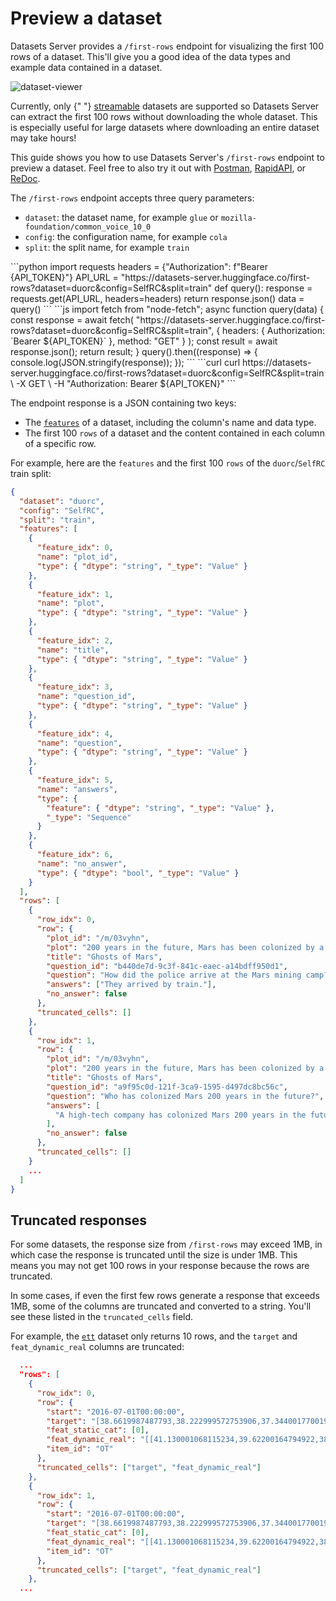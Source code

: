 # Preview a dataset

Datasets Server provides a `/first-rows` endpoint for visualizing the first 100 rows of a dataset. This'll give you a good idea of the data types and example data contained in a dataset.

![dataset-viewer](https://huggingface.co/datasets/huggingface/documentation-images/resolve/main/dataset-viewer.png)

<Tip warning={true}>
  Currently, only {" "}
  <a href="https://huggingface.co/docs/datasets/stream">streamable</a> datasets
  are supported so Datasets Server can extract the first 100 rows without downloading the
  whole dataset. This is especially useful for large datasets where downloading
  an entire dataset may take hours!
</Tip>

This guide shows you how to use Datasets Server's `/first-rows` endpoint to preview a dataset. Feel free to also try it out with [Postman](https://www.postman.com/huggingface/workspace/hugging-face-apis/request/23242779-32d6a8be-b800-446a-8cee-f6b5ca1710df), [RapidAPI](https://rapidapi.com/hugging-face-hugging-face-default/api/hugging-face-datasets-api), or [ReDoc](https://redocly.github.io/redoc/?url=https://datasets-server.huggingface.co/openapi.json#operation/listFirstRows).

The `/first-rows` endpoint accepts three query parameters:

- `dataset`: the dataset name, for example `glue` or `mozilla-foundation/common_voice_10_0`
- `config`: the configuration name, for example `cola`
- `split`: the split name, for example `train`

<inferencesnippet>
<python>
```python
import requests
headers = {"Authorization": f"Bearer {API_TOKEN}"}
API_URL = "https://datasets-server.huggingface.co/first-rows?dataset=duorc&config=SelfRC&split=train"
def query():
    response = requests.get(API_URL, headers=headers)
    return response.json()
data = query()
```
</python>
<js>
```js
import fetch from "node-fetch";
async function query(data) {
    const response = await fetch(
        "https://datasets-server.huggingface.co/first-rows?dataset=duorc&config=SelfRC&split=train",
        {
            headers: { Authorization: `Bearer ${API_TOKEN}` },
            method: "GET"
        }
    );
    const result = await response.json();
    return result;
}
query().then((response) => {
    console.log(JSON.stringify(response));
});
```
</js>
<curl>
```curl
curl https://datasets-server.huggingface.co/first-rows?dataset=duorc&config=SelfRC&split=train \
        -X GET \
        -H "Authorization: Bearer ${API_TOKEN}"
```
</curl>
</inferencesnippet>

The endpoint response is a JSON containing two keys:

- The [`features`](https://huggingface.co/docs/datasets/about_dataset_features) of a dataset, including the column's name and data type.
- The first 100 `rows` of a dataset and the content contained in each column of a specific row.

For example, here are the `features` and the first 100 `rows` of the `duorc`/`SelfRC` train split:

```json
{
  "dataset": "duorc",
  "config": "SelfRC",
  "split": "train",
  "features": [
    {
      "feature_idx": 0,
      "name": "plot_id",
      "type": { "dtype": "string", "_type": "Value" }
    },
    {
      "feature_idx": 1,
      "name": "plot",
      "type": { "dtype": "string", "_type": "Value" }
    },
    {
      "feature_idx": 2,
      "name": "title",
      "type": { "dtype": "string", "_type": "Value" }
    },
    {
      "feature_idx": 3,
      "name": "question_id",
      "type": { "dtype": "string", "_type": "Value" }
    },
    {
      "feature_idx": 4,
      "name": "question",
      "type": { "dtype": "string", "_type": "Value" }
    },
    {
      "feature_idx": 5,
      "name": "answers",
      "type": {
        "feature": { "dtype": "string", "_type": "Value" },
        "_type": "Sequence"
      }
    },
    {
      "feature_idx": 6,
      "name": "no_answer",
      "type": { "dtype": "bool", "_type": "Value" }
    }
  ],
  "rows": [
    {
      "row_idx": 0,
      "row": {
        "plot_id": "/m/03vyhn",
        "plot": "200 years in the future, Mars has been colonized by a high-tech company.\nMelanie Ballard (Natasha Henstridge) arrives by train to a Mars mining camp which has cut all communication links with the company headquarters. She's not alone, as she is with a group of fellow police officers. They find the mining camp deserted except for a person in the prison, Desolation Williams (Ice Cube), who seems to laugh about them because they are all going to die. They were supposed to take Desolation to headquarters, but decide to explore first to find out what happened.They find a man inside an encapsulated mining car, who tells them not to open it. However, they do and he tries to kill them. One of the cops witnesses strange men with deep scarred and heavily tattooed faces killing the remaining survivors. The cops realise they need to leave the place fast.Desolation explains that the miners opened a kind of Martian construction in the soil which unleashed red dust. Those who breathed that dust became violent psychopaths who started to build weapons and kill the uninfected. They changed genetically, becoming distorted but much stronger.The cops and Desolation leave the prison with difficulty, and devise a plan to kill all the genetically modified ex-miners on the way out. However, the plan goes awry, and only Melanie and Desolation reach headquarters alive. Melanie realises that her bosses won't ever believe her. However, the red dust eventually arrives to headquarters, and Melanie and Desolation need to fight once again.",
        "title": "Ghosts of Mars",
        "question_id": "b440de7d-9c3f-841c-eaec-a14bdff950d1",
        "question": "How did the police arrive at the Mars mining camp?",
        "answers": ["They arrived by train."],
        "no_answer": false
      },
      "truncated_cells": []
    },
    {
      "row_idx": 1,
      "row": {
        "plot_id": "/m/03vyhn",
        "plot": "200 years in the future, Mars has been colonized by a high-tech company.\nMelanie Ballard (Natasha Henstridge) arrives by train to a Mars mining camp which has cut all communication links with the company headquarters. She's not alone, as she is with a group of fellow police officers. They find the mining camp deserted except for a person in the prison, Desolation Williams (Ice Cube), who seems to laugh about them because they are all going to die. They were supposed to take Desolation to headquarters, but decide to explore first to find out what happened.They find a man inside an encapsulated mining car, who tells them not to open it. However, they do and he tries to kill them. One of the cops witnesses strange men with deep scarred and heavily tattooed faces killing the remaining survivors. The cops realise they need to leave the place fast.Desolation explains that the miners opened a kind of Martian construction in the soil which unleashed red dust. Those who breathed that dust became violent psychopaths who started to build weapons and kill the uninfected. They changed genetically, becoming distorted but much stronger.The cops and Desolation leave the prison with difficulty, and devise a plan to kill all the genetically modified ex-miners on the way out. However, the plan goes awry, and only Melanie and Desolation reach headquarters alive. Melanie realises that her bosses won't ever believe her. However, the red dust eventually arrives to headquarters, and Melanie and Desolation need to fight once again.",
        "title": "Ghosts of Mars",
        "question_id": "a9f95c0d-121f-3ca9-1595-d497dc8bc56c",
        "question": "Who has colonized Mars 200 years in the future?",
        "answers": [
          "A high-tech company has colonized Mars 200 years in the future."
        ],
        "no_answer": false
      },
      "truncated_cells": []
    }
    ...
  ]
}
```

## Truncated responses

For some datasets, the response size from `/first-rows` may exceed 1MB, in which case the response is truncated until the size is under 1MB. This means you may not get 100 rows in your response because the rows are truncated.

In some cases, if even the first few rows generate a response that exceeds 1MB, some of the columns are truncated and converted to a string. You'll see these listed in the `truncated_cells` field.

For example, the [`ett`](https://datasets-server.huggingface.co/first-rows?dataset=ett&config=m2&split=test) dataset only returns 10 rows, and the `target` and `feat_dynamic_real` columns are truncated:

```json
  ...
  "rows": [
    {
      "row_idx": 0,
      "row": {
        "start": "2016-07-01T00:00:00",
        "target": "[38.6619987487793,38.222999572753906,37.34400177001953,37.124000549316406,37.124000549316406,36.9039",
        "feat_static_cat": [0],
        "feat_dynamic_real": "[[41.130001068115234,39.62200164794922,38.86800003051758,35.518001556396484,37.52799987792969,37.611",
        "item_id": "OT"
      },
      "truncated_cells": ["target", "feat_dynamic_real"]
    },
    {
      "row_idx": 1,
      "row": {
        "start": "2016-07-01T00:00:00",
        "target": "[38.6619987487793,38.222999572753906,37.34400177001953,37.124000549316406,37.124000549316406,36.9039",
        "feat_static_cat": [0],
        "feat_dynamic_real": "[[41.130001068115234,39.62200164794922,38.86800003051758,35.518001556396484,37.52799987792969,37.611",
        "item_id": "OT"
      },
      "truncated_cells": ["target", "feat_dynamic_real"]
    },
  ...
```
